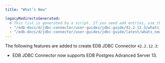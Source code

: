 ```yaml
---
title: "What’s New"

legacyRedirectsGenerated:
  # This list is generated by a script. If you need add entries, use the `legacyRedirects` key.
  - "/edb-docs/d/jdbc-connector/user-guides/jdbc-guide/42.2.12.3/whats_new.html"
  - "/edb-docs/d/jdbc-connector/user-guides/jdbc-guide/latest/whats_new.html"
---
```


<div id="whats_new" class="registered_link"></div>

The following features are added to create EDB JDBC Connector `42.2.12.3`:

-   EDB JDBC Connector now supports EDB Postgres Advanced Server 13.
